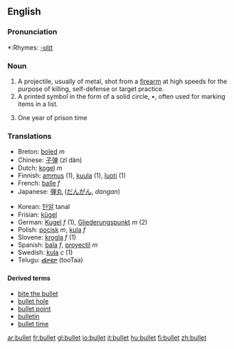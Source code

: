 ==English==

===Pronunciation===
*:Rhymes: [[Rhymes:English:-ʊlɪt|-ʊlɪt]]

===Noun===
{{en-noun-reg}}
# A projectile, usually of metal, shot from a [[firearm]] at high speeds for the purpose of killing, self-defense or target practice.
# A printed symbol in the form of a solid circle, •, often used for marking items in a list.
# {{slang}} One year of prison time

===Translations===
{{top}}
*Breton: [[boled]] ''m''
*Chinese: [[子弹]] (zǐ dàn)
*Dutch: [[kogel]] ''m''
*Finnish: [[ammus]] (1), [[kuula]] (1), [[luoti]] (1)
*French: [[balle]] ''f''
*Japanese: [[弾丸]] ([[だんがん]], ''dangan'')
{{mid}}
*Korean: [[탄알]] tanal
*Frisian: [[kûgel]]
*German: [[Kugel]] ''f'' (1), [[Gliederungspunkt]] ''m'' (2)
*Polish: [[pocisk]] ''m'', [[kula]] ''f''
*Slovene: [[krogla]] ''f'' (1)
*Spanish: [[bala]] ''f'', [[proyectil]] ''m''
*Swedish: [[kula]] ''c'' (1)
*Telugu: [[తూటా]] (tooTaa)
{{bottom}}

====Derived terms====
*[[bite the bullet]]
*[[bullet hole]]
*[[bullet point]]
*[[bulletin]]
*[[bullet time]]

[[ar:bullet]]
[[fr:bullet]]
[[gl:bullet]]
[[io:bullet]]
[[it:bullet]]
[[hu:bullet]]
[[fi:bullet]]
[[zh:bullet]]